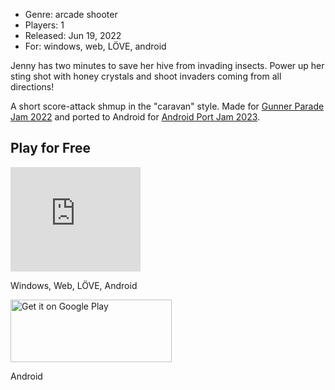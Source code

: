 - Genre: arcade shooter
- Players: 1
- Released: Jun 19, 2022
- For: windows, web, LÖVE, android

Jenny has two minutes to save her hive from invading insects. Power up her sting shot with honey crystals and shoot invaders coming from all directions!

A short score-attack shmup in the "caravan" style. Made for [Gunner Parade Jam 2022] and ported to Android for [Android Port Jam 2023].

[Gunner Parade Jam 2022]: https://itch.io/jam/gunner-parade-22
[Android Port Jam 2023]: https://itch.io/jam/igdaf-portjam2023

## Play for Free

<iframe frameborder="0" src="https://itch.io/embed/1579324?bg_color=f1e49d&amp;fg_color=000000&amp;link_color=fa5c5c&amp;border_color=a17c18" width="208" height="167"><a href="https://ioribranford.itch.io/honey-guardian">Honey Guardian by IoriBranford</a></iframe>

Windows, Web, LÖVE, Android

<a href='https://play.google.com/store/apps/details?id=com.ioribranford.honeysoldier&pcampaignid=pcampaignidMKT-Other-global-all-co-prtnr-py-PartBadge-Mar2515-1'><img width='258' height='100' alt='Get it on Google Play' src='https://play.google.com/intl/en_us/badges/static/images/badges/en_badge_web_generic.png'/></a>

Android